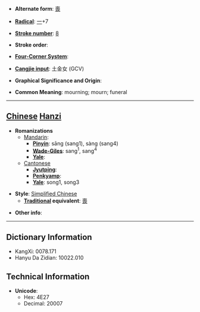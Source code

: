 * '''Alternate form''': [[喪]]

* '''[[Wiktionary:Chinese radical index| Radical]]''': [[Wiktionary:Chinese radical index 一|一]]+7

* '''[[Wiktionary:Chinese total strokes index|Stroke number]]''': [[Wiktionary:Chinese total strokes index 8|8]]

* '''Stroke order''': 

* '''[[Wiktionary:Chinese four corner index|Four-Corner System]]''': 

* '''[[Wiktionary:Chinese Cangjie index|Cangjie input]]''': 土金女 (GCV)

* '''Graphical Significance and Origin''': 

* '''Common Meaning''': mourning; mourn; funeral

----

== [[Chinese]] [[Hanzi]] ==

* '''Romanizations'''
** [[Mandarin]]:
*** '''[[Pinyin]]''': sāng (sang1), sàng (sang4)
*** '''[[Wade-Giles]]''': sang<sup>1</sup>, sang<sup>4</sup>
*** '''[[Yale]]''': 
**[[Cantonese]]
***'''[[Jyutping]]''':
***'''[[Penkyamp]]''': 
***'''[[Yale]]''': song1, song3

* '''Style''': [[Simplified Chinese]] 
** '''[[Traditional Chinese|Traditional]] equivalent''': [[喪]]

* '''Other info''': 

----

== Dictionary Information ==

* KangXi: 0078.171
* Hanyu Da Zidian: 10022.010

== Technical Information ==

* '''Unicode''':
** Hex: 4E27
** Decimal: 20007
